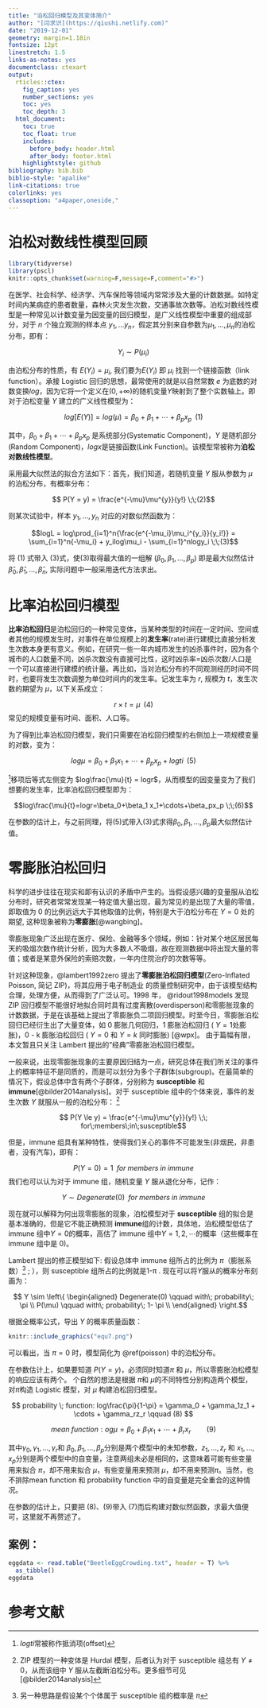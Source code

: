 ```yaml
---
title: "泊松回归模型及其变体简介"
author: "[闫求识](https://qiushi.netlify.com)"
date: "2019-12-01"
geometry: margin=1.18in
fontsize: 12pt
linestretch: 1.5
links-as-notes: yes
documentclass: ctexart
output:
  rticles::ctex:
    fig_caption: yes
    number_sections: yes
    toc: yes
    toc_depth: 3
  html_document:
    toc: true
    toc_float: true
    includes:
      before_body: header.html
      after_body: footer.html
    highlightstyle: github
bibliography: bib.bib
biblio-style: "apalike"
link-citations: true
colorlinks: yes
classoption: "a4paper,oneside,"
---
```


# 泊松对数线性模型回顾   {#poisson}

```r
library(tidyverse)
library(pscl)
knitr::opts_chunk$set(warning=F,message=F,comment="#>")
```


在医学、社会科学、经济学、汽车保险等领域内常常涉及大量的计数数据。如特定时间内某病症的患者数量，森林火灾发生次数，交通事故次数等。泊松对数线性模型是一种常见以计数变量为因变量的回归模型，是广义线性模型中重要的组成部分，对于 $n$ 个独立观测的样本点 $y_1,...y_n$，假定其分别来自参数为$\mu_1,\ldots,\mu_n$的泊松分布，即有：  

$$Y_i \sim P(\mu_i)$$

由泊松分布的性质，有 $E(Y_i) = \mu_i$, 我们要为$E(Y_i)$ 即 $μ_i$ 找到一个链接函数（link function）。承接 Logistic 回归的思想，最常使用的就是以自然常数 $e$ 为底数的对数变换$log$，因为它将一个定义在$(0,+\infty)$的随机变量$Y$映射到了整个实数轴上。即对于泊松变量 $Y$ 建立的广义线性模型为：

$$log[E(Y)]= log(\mu) = \beta_0+\beta_1 + \cdots +\beta_px_p \;\;(1)$$

其中，$\beta_0+\beta_1 + \cdots+\beta_px_p$ 是系统部分(Systematic Component)，$Y$ 是随机部分(Random Component)，$logx$是链接函数(Link Function)。该模型常被称为**泊松对数线性模型**。

采用最大似然法的拟合方法如下：首先，我们知道，若随机变量 $Y$ 服从参数为 $\mu$ 的泊松分布，有概率分布：  

$$ P(Y = y) = \frac{e^{-\mu}\mu^{y}}{y!} \;\;(2)$$  

则某次试验中，样本 $y_1,\ldots,y_n$ 对应的对数似然函数为：  

$$logL = log\prod_{i=1}^n{\frac{e^{-\mu_i}\mu_i^{y_i}}{y_i!}} = \sum_{i=1}^n{-\mu_i} + y_ilog\mu_i  - \sum_{i=1}^nlogy_i \;\;(3)$$

将 $(1)$ 式带入 $(3)$式，使$(3)$取得最大值的一组解 $(\beta_0,\beta_1,\ldots,\beta_p)$ 即是最大似然估计 $\hat{\beta}_0, \hat{\beta}_1, \ldots, \hat{\beta}_n$, 实际问题中一般采用迭代方法求出。   

# 比率泊松回归模型

**比率泊松回归**是泊松回归的一种常见变体，当某种类型的时间在一定时间、空间或者其他的规模发生时，对事件在单位规模上的**发生率**(rate)进行建模比直接分析发生次数本身更有意义。例如，在研究一些一年内城市发生的凶杀事件时，因为各个城市的人口数量不同，凶杀次数没有直接可比性，这时凶杀率=凶杀次数/人口是一个可以直接进行建模的统计量。再比如，当对泊松分布的不同观测经历时间不同时，也要将发生次数调整为单位时间内的发生率。记发生率为 $r$, 规模为 $t$，发生次数的期望为 $\mu$，以下关系成立：  

$$r \times t  = \mu \;\;(4)$$
常见的规模变量有时间、面积、人口等。  

为了得到比率泊松回归模型，我们只需要在泊松回归模型的右侧加上一项规模变量的对数，变为：  

$$log\mu = \beta_0+\beta_1 x_1+\cdots+\beta_px_p + logti \;\;(5)$$

^[$logti$常被称作抵消项(offset)]移项后等式左侧变为 $log\frac{\mu}{t} = logr$，从而模型的因变量变为了我们想要的发生率，比率泊松回归模型即为：  

$$log\frac{\mu}{t}=logr=\beta_0+\beta_1 x_1+\cdots+\beta_px_p \;\;(6)$$

在参数的估计上，与之前同理，将$(5)$式带入$(3)$式求得$\beta_0,\beta_1,\ldots,\beta_p$最大似然估计值。  


# 零膨胀泊松回归  

科学的进步往往在现实和即有认识的矛盾中产生的。当假设感兴趣的变量服从泊松分布时，研究者常常发现某一特定值大量出现，最为常见的是出现了大量的零值，即取值为 $0$ 的比例远远大于其他取值的比例，特别是大于泊松分布在 $Y = 0$ 处的期望, 这种现象被称为**零膨胀**[@wangbing]。  

零膨胀现象广泛出现在医疗、保险、金融等多个领域，例如：针对某个地区居民每天的吸烟次数作统计分析，因为大多数人不吸烟，故在观测数据中将出现大量的零值；或者是某意外保险的索赔次数，一年内住院治疗的次数等等。  

针对这种现象，@lambert1992zero 提出了**零膨胀泊松回归模型**(Zero-Inflated Poisson, 简记 ZIP)，将其应用于电子制造业 的质量控制研究中，由于该模型结构合理，处理方便，从而得到了广泛认可。1998 年， @ridout1998models 发现 ZIP 回归模型不能很好地拟合同时具有过度离散(overdisperson)和零膨胀现象的计数数据，于是在该基础上提出了零膨胀负二项回归模型。时至今日，零膨胀泊松回归已经衍生出了大量变体，如 0 膨胀几何回归，1 膨胀泊松回归 ( $Y = 1$处膨胀)，0 - k 膨胀泊松回归 ( $Y = 0$ 和 $Y = k$ 同时膨胀)
[@wpx]。 由于篇幅有限，本文暂且只关注 Lambert 提出的"经典"零膨胀泊松回归模型。 

一般来说，出现零膨胀现象的主要原因归结为一点，研究总体在我们所关注的事件上的概率特征不是同质的，而是可以划分为多个子群体(subgroup)。在最简单的情况下，假设总体中含有两个子群体，分别称为 **susceptible** 和 **immune**[@bilder2014analysis]。对于 susceptible 组中的个体来说，事件的发生次数 $Y$ 就服从一般的泊松分布：  ^[ZIP 模型的一种变体是 Hurdal 模型，后者认为对于 susceptible 组总有 $Y \ne 0$，从而该组中 $Y$ 服从左截断泊松分布。更多细节可见[@bilder2014analysis]]

$$ P(Y \le y) = \frac{e^{-\mu}\mu^{y}}{y!} \;\; for\;members\;in\;susceptible$$  

但是，immune 组具有某种特性，使得我们关心的事件不可能发生(非烟民，非患者，没有汽车)，即有：  

$$P(Y = 0) = 1 \;\; for\;members\;in\;immune$$
我们也可以认为对于 immune 组，随机变量 $Y$ 服从退化分布，记作：  

$$Y \sim Degenerate(0) \;\; for\;members\;in\;immune$$

现在就可以解释为何出现零膨胀的现象，泊松模型对于 **susceptible** 组的拟合是基本准确的，但是它不能正确预测 **immune**组的计数，具体地，泊松模型低估了 immune 组中$Y=0$的概率，高估了 immune 组中$Y=1, 2, \cdots$的概率（这些概率在 immune 组中是 0)。  

Lambert 提出的修正模型如下: 假设总体中 immune 组所占的比例为 $\pi$（膨胀系数）^[另一种思路是假设某个个体属于 susceptible 组的概率是 $\pi$] ; ），则 susceptible 组所占的比例就是1-π . 现在可以将$Y$服从的概率分布刻画为：  

$$ Y \sim \left\{
\begin{aligned}
Degenerate(0) \qquad with\; probability\; \pi \\
P(\mu) \qquad with\; probability\; 1- \pi \\
\end{aligned}
\right.$$


根据全概率公式，导出 $Y$ 的概率质量函数：  
```r
knitr::include_graphics("equ7.png")
```



可以看出，当 $\pi = 0$ 时，模型简化为 \@ref(poisson) 中的泊松分布。  

在参数估计上，如果要知道 $P(Y = y)$，必须同时知道$\pi$ 和 $\mu$，所以零膨胀泊松模型的响应应该有两个。 个自然的想法是根据 $\pi$和 $\mu$的不同特性分别构造两个模型，对$\pi$构造 Logistic 模型，对 $\mu$ 构建泊松回归模型。  


$$
probability  \; function: log\frac{\pi}{1-\pi} = \gamma_0 + \gamma_1z_1 + \cdots + \gamma_rz_r  \qquad (8)
$$


$$
mean  \; function: og\mu = \beta_0 + \beta_1x_1 + \cdots + \beta_rx_r \qquad (9)
$$

其中$\gamma_0,\gamma_1,\ldots,\gamma_r$和 $\beta_0 ,\beta_1 ,\ldots,\beta_p$分别是两个模型中的未知参数，$z_1,\ldots,z_r$ 和 $x_1,\ldots,x_p$分别是两个模型中的自变量，注意两组未必是相同的，这意味着可能有些变量用来拟合 $\pi$，却不用来拟合 $\mu$，有些变量用来预测 $\mu$，却不用来预测$\pi$。当然，也不排除mean function 和 probability function 中的自变量是完全重合的这种情况。  

在参数的估计上，只要把 $(8)、(9)$带入 $(7)$而后构建对数似然函数，求最大值便可，这里就不再赘述了。  


## 案例： 

```r
eggdata <- read.table("BeetleEggCrowding.txt", header = T) %>% 
  as_tibble()
eggdata
```




# 参考文献  
